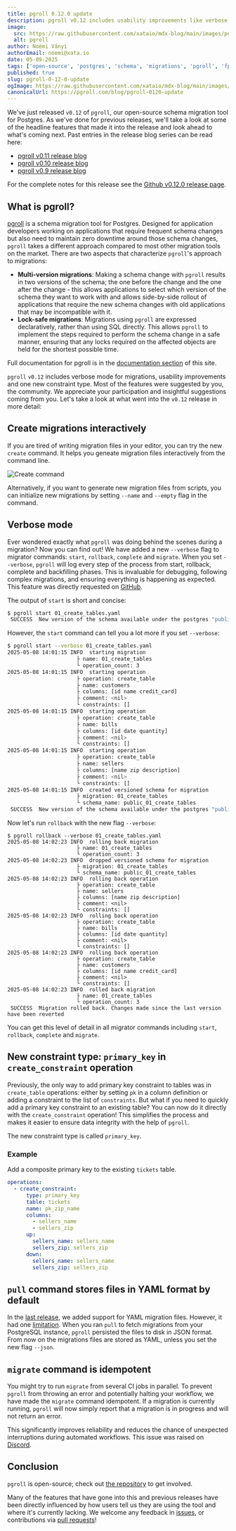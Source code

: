 ```yaml
---
title: pgroll 0.12.0 update
description: pgroll v0.12 includes usability improvements like verbose mode and idempotent migrate command.
image:
  src: https://raw.githubusercontent.com/xataio/mdx-blog/main/images/pgroll-update-0-6-0@2x.jpg
  alt: pgroll
author: Noémi Ványi
authorEmail: noemi@xata.io
date: 05-09-2025
tags: ['open-source', 'postgres', 'schema', 'migrations', 'pgroll', 'fpSchemaMigrations', 'oss']
published: true
slug: pgroll-0-12-0-update
ogImage: https://raw.githubusercontent.com/xataio/mdx-blog/main/images/pgroll-update-0-6-0@2x.jpg
canonicalUrl: https://pgroll.com/blog/pgroll-0120-update
---
```


We've just released `v0.12` of `pgroll`, our open-source schema migration tool for Postgres. As we've done for previous releases, we'll take a look at some of the headline features that made it into the release and look ahead to what's coming next. Past entries in the release blog series can be read here:

- [pgroll v0.11 release blog](https://pgroll.com/blog/pgroll-0110-update)
- [pgroll v0.10 release blog](https://pgroll.com/blog/pgroll-0100-update)
- [pgroll v0.9 release blog](https://pgroll.com/blog/pgroll-09-update)

For the complete notes for this release see the [Github v0.12.0 release page](https://github.com/xataio/pgroll/releases/tag/v0.12.0).

## What is pgroll?

[pgroll](https://pgroll.com/) is a schema migration tool for Postgres. Designed for application developers working on applications that require frequent schema changes but also need to maintain zero downtime around those schema changes, `pgroll` takes a different approach compared to most other migration tools on the market. There are two aspects that characterize `pgroll`'s approach to migrations:

- **Multi-version migrations**: Making a schema change with `pgroll` results in two versions of the schema; the one before the change and the one after the change - this allows applications to select which version of the schema they want to work with and allows side-by-side rollout of applications that require the new schema changes with old applications that may be incompatible with it.
- **Lock-safe migrations**: Migrations using `pgroll` are expressed declaratively, rather than using SQL directly. This allows `pgroll` to implement the steps required to perform the schema change in a safe manner, ensuring that any locks required on the affected objects are held for the shortest possible time.

Full documentation for pgroll is in the [documentation section](https://pgroll.com/docs/latest/getting-started) of this site.

`pgroll` `v0.12` includes verbose mode for migrations, usability improvements and one new constraint type. Most of the features were suggested by you, the community. We appreciate your participation and insightful suggestions coming from you. Let's take a look at what went into the `v0.12` release in more detail:

## Create migrations interactively

If you are tired of writing migration files in your editor, you can try the new `create` command. It helps you geneate migration files interactively from the command line.

![Create command](/images/pgroll-0-12-0/create_v0-12-0.gif)

Alternatively, if you want to generate new migration files from scripts, you can initialize new migrations by setting `--name` and `--empty` flag in the command.

## Verbose mode

Ever wondered exactly what `pgroll` was doing behind the scenes during a migration? Now you can find out! We have added a new `--verbose` flag to migrator commands: `start`, `rollback`, `complete` and `migrate`. When you set `--verbose`, `pgroll` will log every step of the process from start, rollback, complete and backfilling phases. This is invaluable for debugging, following complex migrations, and ensuring everything is happening as expected. This feature was directly requested on [GitHub](https://github.com/xataio/pgroll/issue/784).

The output of `start` is short and concise:

```sh
$ pgroll start 01_create_tables.yaml
 SUCCESS  New version of the schema available under the postgres "public_01_create_tables" schema
```

However, the `start` command can tell you a lot more if you set `--verbose`:

```sh
$ pgroll start --verbose 01_create_tables.yaml
2025-05-08 14:01:15 INFO  starting migration
                      ├ name: 01_create_tables
                      └ operation_count: 3
2025-05-08 14:01:15 INFO  starting operation
                      ├ operation: create_table
                      ├ name: customers
                      ├ columns: [id name credit_card]
                      ├ comment: <nil>
                      └ constraints: []
2025-05-08 14:01:15 INFO  starting operation
                      ├ operation: create_table
                      ├ name: bills
                      ├ columns: [id date quantity]
                      ├ comment: <nil>
                      └ constraints: []
2025-05-08 14:01:15 INFO  starting operation
                      ├ operation: create_table
                      ├ name: sellers
                      ├ columns: [name zip description]
                      ├ comment: <nil>
                      └ constraints: []
2025-05-08 14:01:15 INFO  created versioned schema for migration
                      ├ migration: 01_create_tables
                      └ schema_name: public_01_create_tables
 SUCCESS  New version of the schema available under the postgres "public_01_create_tables" schema
```

Now let's run `rollback` with the new flag `--verbose`:

```
$ pgroll rollback --verbose 01_create_tables.yaml
2025-05-08 14:02:23 INFO  rolling back migration
                      ├ name: 01_create_tables
                      └ operation_count: 3
2025-05-08 14:02:23 INFO  dropped versioned schema for migration
                      ├ migration: 01_create_tables
                      └ schema_name: public_01_create_tables
2025-05-08 14:02:23 INFO  rolling back operation
                      ├ operation: create_table
                      ├ name: sellers
                      ├ columns: [name zip description]
                      ├ comment: <nil>
                      └ constraints: []
2025-05-08 14:02:23 INFO  rolling back operation
                      ├ operation: create_table
                      ├ name: bills
                      ├ columns: [id date quantity]
                      ├ comment: <nil>
                      └ constraints: []
2025-05-08 14:02:23 INFO  rolling back operation
                      ├ operation: create_table
                      ├ name: customers
                      ├ columns: [id name credit_card]
                      ├ comment: <nil>
                      └ constraints: []
2025-05-08 14:02:23 INFO  rolled back migration
                      ├ name: 01_create_tables
                      └ operation_count: 3
 SUCCESS  Migration rolled back. Changes made since the last version have been reverted
```

You can get this level of detail in all migrator commands including `start`, `rollback`, `complete` and `migrate`.

## New constraint type: `primary_key` in `create_constraint` operation

Previously, the only way to add primary key constraint to tables was in `create_table` operations: either by setting `pk` in a column definition or adding a constraint to the list of `constraints`. But what if you need to quickly add a primary key constraint to an existing table? You can now do it directly with the `create_constraint` operation! This simplifies the process and makes it easier to ensure data integrity with the help of `pgroll`.

The new constraint type is called `primary_key`.

### Example

Add a composite primary key to the existing `tickets` table.

```yaml
operations:
  - create_constraint:
      type: primary_key
      table: tickets
      name: pk_zip_name
      columns:
        - sellers_name
        - sellers_zip
      up:
        sellers_name: sellers_name
        sellers_zip: sellers_zip
      down:
        sellers_name: sellers_name
        sellers_zip: sellers_zip
```

## `pull` command stores files in YAML format by default

In the [last release](https://pgroll.com/blog/pgroll-0-11-0-update), we added support for YAML migration files. However, it had one [limitation](https://xata.io/blog/pgroll-0-11-0-update#limitations). When you ran `pull` to fetch migrations from your PostgreSQL instance, `pgroll` persisted the files to disk in JSON format. From now on the migrations files are stored as YAML, unless you set the new flag `--json`.

## `migrate` command is idempotent

You might try to run `migrate` from several CI jobs in parallel. To prevent `pgroll` from throwing an error and potentially halting your workflow, we have made the `migrate` command idempotent. If a migration is currently running, `pgroll` will now simply report that a migration is in progress and will not return an error.

This significantly improves reliability and reduces the chance of unexpected interruptions during automated workflows. This issue was raised on [Discord](https://xata.io/discord).

## Conclusion

`pgroll` is open-source; check out [the repository](https://github.com/xataio/pgroll) to get involved.

Many of the features that have gone into this and previous releases have been directly influenced by how users tell us they are using the tool and where it's currently lacking. We welcome any feedback in [issues](https://github.com/xataio/pgroll/issues), or contributions via [pull requests](https://github.com/xataio/pgroll/pulls)!
